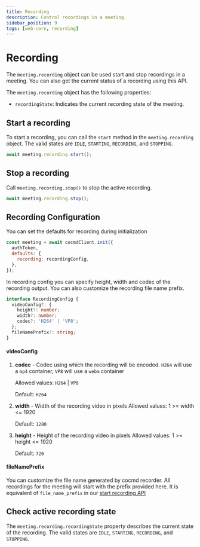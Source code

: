 ```yaml
---
title: Recording
description: Control recordings in a meeting.
sidebar_position: 9
tags: [web-core, recording]
---
```


# Recording

The `meeting.recording` object can be used start and stop recordings in a
meeting. You can also get the current status of a recording using this API.

The `meeting.recording` object has the following properties:

- `recordingState`: Indicates the current recording state of the meeting.

## Start a recording

To start a recording, you can call the `start` method in the `meeting.recording`
object. The valid states are `IDLE`, `STARTING`, `RECORDING`, and `STOPPING`.

```ts
await meeting.recording.start();
```

## Stop a recording

Call `meeting.recording.stop()` to stop the active recording.

```ts
await meeting.recording.stop();
```

## Recording Configuration

You can set the defaults for recording during initialization

```js
const meeting = await cocmdClient.init({
  authToken,
  defaults: {
    recording: recordingConfig,
  },
});
```

In recording config you can specify height, width and codec of the recording output. You can also customize the recording file name prefix.

```ts
interface RecordingConfig {
  videoConfig?: {
    height?: number;
    width?: number;
    codec?: 'H264' | 'VP8';
  };
  fileNamePrefix?: string;
}
```

#### videoConfig

1. **codec** - Codec using which the recording will be encoded. `H264` will use a `mp4` container, `VP8` will use a `webm` container

   Allowed values: `H264` | `VP8`

   Default: `H264`

2. **width** - Width of the recording video in pixels
   Allowed values: 1 >= width <= 1920

   Default: `1280`

3. **height** - Height of the recording video in pixels
   Allowed values: 1 >= height <= 1920

   Default: `720`

#### fileNamePrefix

You can customize the file name generated by cocmd recorder. All recordings for the meeting will start with the prefix provided here.
It is equivalent of `file_name_prefix` in our [start recording API](https://docs-beta.cocmd.ai/api#/operations/start_recording)

## Check active recording state

The `meeting.recording.recordingState` property describes the current state of
the recording. The valid states are `IDLE`, `STARTING`, `RECORDING`, and
`STOPPING`.
